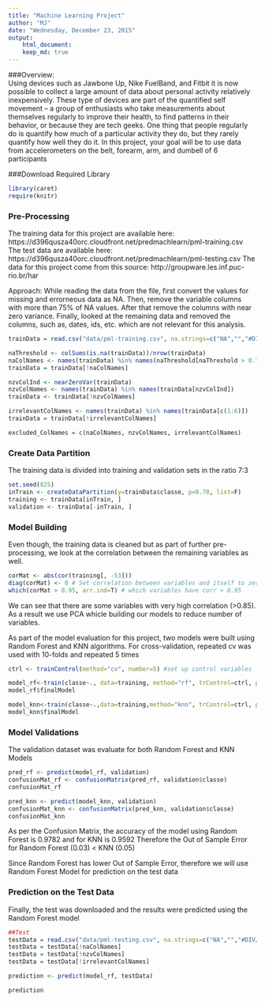 ```yaml
---
title: "Machine Learning Project"
author: "MJ"
date: "Wednesday, December 23, 2015"
output:   
    html_document:
    keep_md: true 
---
```


###Overview:  
Using devices such as Jawbone Up, Nike FuelBand, and Fitbit it is now possible to collect a large amount of data about personal activity relatively inexpensively. These type of devices are part of the quantified self movement – a group of enthusiasts who take measurements about themselves regularly to improve their health, to find patterns in their behavior, or because they are tech geeks. One thing that people regularly do is quantify how much of a particular activity they do, but they rarely quantify how well they do it. In this project, your goal will be to use data from accelerometers on the belt, forearm, arm, and dumbell of 6 participants


###Download Required Library
```r
library(caret)
require(knitr)
```

### Pre-Processing
The training data for this project are available here: https://d396qusza40orc.cloudfront.net/predmachlearn/pml-training.csv
The test data are available here: https://d396qusza40orc.cloudfront.net/predmachlearn/pml-testing.csv
The data for this project come from this source: http://groupware.les.inf.puc-rio.br/har

Approach: 
While reading the data from the file, first convert the values for missing and errorneous data as NA. Then, remove the variable columns with more than 75% of NA values. After that remove the columns with near zero variance. Finally, looked at the remaining data and removed the columns, such as, dates, ids, etc. which are not relevant for this analysis.

```r
trainData = read.csv("data/pml-training.csv", na.strings=c("NA","","#DIV/0!"))

naThreshold <- colSums(is.na(trainData))/nrow(trainData)
naColNames <- names(trainData) %in% names(naThreshold[naThreshold > 0.75])
trainData = trainData[!naColNames]

nzvColInd <- nearZeroVar(trainData)
nzvColNames <- names(trainData) %in% names(trainData[nzvColInd])
trainData <- trainData[!nzvColNames]

irrelevantColNames <- names(trainData) %in% names(trainData[c(1:6)])
trainData = trainData[!irrelevantColNames]

excluded_ColNames = c(naColNames, nzvColNames, irrelevantColNames)
```

### Create Data Partition
The training data is divided into training and validation sets in the ratio 7:3
```r
set.seed(825)
inTrain <- createDataPartition(y=trainData$classe, p=0.70, list=F)
training <- trainData[inTrain, ]
validation <- trainData[-inTrain, ]
```

### Model Building
Even though, the training data is cleaned but as part of further pre-processing, we look at the correlation between the remaining variables as well.  
```r
corMat <- abs(cor(training[, -53]))
diag(corMat) <- 0 # Set correlation between variables and itself to zero
which(corMat > 0.95, arr.ind=T) # which variables have corr > 0.95
```

We can see that there are some variables with very high correlation (>0.85). As a result we use PCA whicle building our models to reduce number of variables.

As part of the model evaluation for this project, two models were built using Random Forest and KNN algorithms. For cross-validation, repeated cv was used with 10-folds and repeated 5 times
```r
ctrl <- trainControl(method="cv", number=5) #set up control variables

model_rf<-train(classe~., data=training, method="rf", trControl=ctrl, preProcess=c("pca"))
model_rf$finalModel

model_knn<-train(classe~.,data=training,method="knn", trControl=ctrl, preProcess=c("pca"))
model_knn$finalModel
```

### Model Validations
The validation dataset was evaluate for both Random Forest and KNN Models 
```r
pred_rf <- predict(model_rf, validation)
confusionMat_rf <- confusionMatrix(pred_rf, validation$classe)
confusionMat_rf

pred_knn <- predict(model_knn, validation)
confusionMat_knn <- confusionMatrix(pred_knn, validation$classe)
confusionMat_knn
```

As per the Confusion Matrix, the accuracy of the model using Random Forest is 0.9782 and for KNN is 0.9592
Therefore the Out of Sample Error for Random Forest (0.03) < KNN (0.05)

Since Random Forest has lower Out of Sample Error, therefore we will use Random Forest Model for prediction on the test data

### Prediction on the Test Data
Finally, the test was downloaded and the results were predicted using the Random Forest model
```r
##Test 
testData = read.csv("data/pml-testing.csv", na.strings=c("NA","","#DIV/0!"))
testData = testData[!naColNames]
testData = testData[!nzvColNames]
testData = testData[!irrelevantColNames]

prediction <- predict(model_rf, testData)

prediction
```